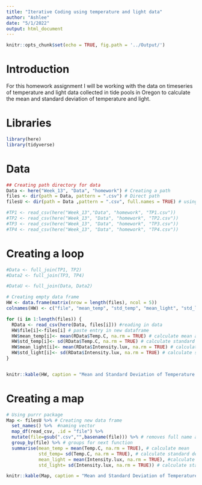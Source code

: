 ```yaml
---
title: "Iterative Coding using temperature and light data"
author: "Ashlee"
date: "5/1/2022"
output: html_document
---
```


```r
knitr::opts_chunk$set(echo = TRUE, fig.path = '../Output/')
```

# Introduction 
For this homework assignment I will be working with the data on timeseries of temperature and light data collected in tide pools in Oregon to calculate the mean and standard deviation of temperature and light. 

# Libraries 
```r
library(here)
library(tidyverse)
```

# Data
```r
## Creating path directory for data 
Data <- here("Week_13", "Data", "homework") # Creating a path 
files <- dir(path = Data, pattern = ".csv") # Direct path 
filesU <- dir(path = Data ,pattern = ".csv", full.names = TRUE) # using full name for map function

#TP1 <- read_csv(here("Week_13","Data", "homework", "TP1.csv"))
#TP2 <- read_csv(here("Week_13", "Data", "homework", "TP2.csv"))
#TP3 <- read_csv(here("Week_13", "Data", "homework", "TP3.csv"))
#TP4 <- read_csv(here("Week_13", "Data", "homework", "TP4.csv"))
```
# Creating a loop 
```r
#Data <- full_join(TP1, TP2)
#Data2 <- full_join(TP3, TP4)

#DataU <- full_join(Data, Data2)

# Creating empty data frame 
HW <- data.frame(matrix(nrow = length(files), ncol = 5)) 
colnames(HW) <- c("file", "mean_temp", "std_temp", "mean_light", "std_light") #naming columns in the data set 

for (i in 1:length(files)) { 
  RData <- read_csv(here(Data, files[i])) #reading in data
  HW$file[i]<-files[i] # paste entry in new dataframe
  HW$mean_temp[i]<- mean(RData$Temp.C, na.rm = TRUE) # calculate mean and paste 
  HW$std_temp[i]<- sd(RData$Temp.C, na.rm = TRUE) # calculate standard deviation and paste 
  HW$mean_light[i]<- mean(RData$Intensity.lux, na.rm = TRUE) # calculate mean and paste 
  HW$std_light[i]<- sd(RData$Intensity.lux, na.rm = TRUE) # calculate standard deviation and paste 
}


knitr::kable(HW, caption = "Mean and Standard Deviation of Temperature and Light") # view table

```
# Creating a map
```r
# Using purrr package 
Map <- filesU %>% # Creating new data frame
  set_names() %>%  #naming vector 
  map_df(read_csv, .id = "file") %>% 
  mutate(file=gsub(".csv","",basename(file))) %>% # removes full name and path
  group_by(file) %>% # groups for next function
  summarise(mean_temp = mean(Temp.C, na.rm = TRUE), # calculate mean
            std_temp= sd(Temp.C, na.rm = TRUE), # calculate standard deviation
            mean_light = mean(Intensity.lux, na.rm = TRUE), #calculate mean
            std_light= sd(Intensity.lux, na.rm = TRUE)) # calculate standard deviation

knitr::kable(Map, caption = "Mean and Standard Deviation of Temperature and Light") # view table

```



